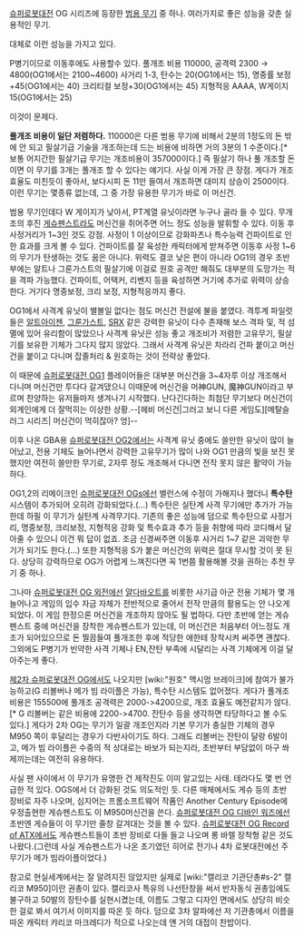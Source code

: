 [[슈퍼로봇대전]] OG 시리즈에 등장한 [[범용 무기]] 중 하나.
여러가지로 좋은 성능을 갖춘 실용적인 무기.

대체로 이런 성능을 가지고 있다.

P병기이므로 이동후에도 사용할수 있다.
풀개조 비용 110000, 
공격력 2300 → 4800(OG1에서는 2100~4600)
사거리 1-3, 
탄수는 20(OG1에서는 15), 
명중률 보정 +45(OG1에서는 40)
크리티컬 보정+30(OG1에서는 45)
지형적응 AAAA, 
W게이지 15(OG1에서는 25)

이것이 문제다.

'''풀개조 비용이 일단 저렴하다.''' 110000은 다른 범용 무기에 비해서 2분의 1정도의 돈 밖에 안 되고 필살기급 기술을 개조하는데 드는 비용에 비하면 거의 3분의 1 수준이다.[* 보통 어지간한 필살기급 무기는 개조비용이 357000이다.] 즉 필살기 하나 풀 개조할 돈이면 이 무기를 3개는 풀개조 할 수 있다는 얘기다. 사실 이게 가장 큰 장점. 게다가 개조효율도 미친듯이 좋아서, 보다시피 돈 11만 들여서 개조하면 대미지 상승이 2500이다. 이런 무기는 몇종류 없는데, 그 중 가장 유용한 무기가 바로 이 머신건.

범용 무기인데다 W 게이지가 낮아서, PT계열 유닛이라면 누구나 골라 들 수 있다. 무개조의 후진 [[게슈펜스트]]라도 머신건을 쥐어주면 어느 정도 성능을 발휘할 수 있다.
이동 후 사정거리가 1~3인 것도 강점. 사정이 1 이상이므로 강화파츠나 특수능력 건파이트로 인한 효과를 크게 볼 수 있다. 건파이트를 잘 육성한 캐릭터에게 받쳐주면 이동후 사정 1~6의 무기가 탄생하는 것도 꿈은 아니다.
위력도 결코 낮은 편이 아니라 OG1의 경우 초반부에는 알트나 그룬가스트의 필살기에 이걸로 원호 공격만 해줘도 대부분의 도망가는 적을 격파 가능했다. 건파이트, 어택커, 리벤지 등을 육성하면 거기에 추가로 위력이 상승한다. 거기다 명중보정, 크리 보정, 지형적응까지 좋다.

OG1에서 사격계 유닛이 별볼일 없다는 점도 머신건 전설에 불을 붙였다. 격투계 파일럿들은 [[알트아이젠]], [[그룬가스트]], [[SRX]] 같은 강력한 유닛이 다수 존재해 보스 격파 및, 적 섬멸에 있어 유리함이 많았으나 사격계 유닛은 성능 좋고 개조비가 저렴한 고유무기, 필살기를 보유한 기체가 그다지 많지 않았다. 그래서 사격계 유닛은 차라리 건파 붙이고 머신건을 붙이고 다니며 잡졸처리 & 원호하는 것이 전략상 좋았다.

이 때문에 [[슈퍼로봇대전 OG1]] 플레이어들은 대부분 머신건을 3~4자루 이상 개조해서 다니며 머신건만 투다다 갈겨댔으니 이때문에 머신건을 머神GUN, 魔神GUN이라고 부르며 찬양하는 유저들마저 생겨나기 시작했다. 난다긴다하는 최첨단 무기보다 머신건이 외계인에게 더 잘먹히는 이상한 상황.--[헤비 머신건|그러고 보니 다른 게임도][메탈슬러그 시리즈| 머신건이 먹히잖아? 엉]--

이후 나온 GBA용 [[슈퍼로봇대전 OG2]]에서는 사격계 유닛 중에도 쓸만한 유닛이 많이 늘어났고, 전용 기체도 늘어나면서 강력한 고유무기가 많이 나와 OG1 만큼의 빛을 보진 못했지만 여전히 쓸만한 무기로, 2자루 정도 개조해서 다니면 전작 못지 않은 활약이 가능하다.

OG1,2의 리메이크인 [[슈퍼로봇대전 OGs]]에선 밸런스에 수정이 가해지나 했더니 '''특수탄''' 시스템이 추가되어 오히려 강화되었다.(…) 특수탄은 실탄계 사격 무기에만 추가가 가능한데 하필 이 무기가 실탄계 사격무기다. 기존의 좋은 성능에 덤으로 특수탄으로 사정거리, 명중보정, 크리보정, 지형적응 강화 및 특수효과 추가 등을 취향에 따라 코디해서 달아줄 수 있으니 이건 뭐 답이 없죠. 조금 신경써주면 이동후 사거리 1~7 같은 괴악한 무기가 되기도 한다.(...) 또한 지형적응 S가 붙은 머신건의 위력은 절대 무시할 것이 못 된다. 상당히 강력하므로 OG가 어렵게 느껴진다면 꼭 1번쯤 활용해볼 것을 권하는 추천 무기 중 하나.

그나마 [[슈퍼로봇대전 OG 외전]]에선 [[얄다바오트]]를 비롯한 사기급 아군 전용 기체가 몇 개 늘어나고 게임의 입수 자금 자체가 전반적으로 줄어서 전작 만큼의 활용도는 안 나오게 되었다. 이 게임 한정으론 머신건을 개조하지 않아도 될 법하다. 다만 초반에 얻는 게슈펜스트 중에 머신건을 장착한 게슈펜스트가 있는데, 이 머신건은 처음부터 어느정도 개조가 되어있으므로 돈 찔끔들여 풀개조한 후에 적당한 애한테 장착시켜 써주면 괜찮다. 그외에도 P병기가 빈약한 사격 기체나 EN,잔탄 부족에 시달리는 사격 기체에게 이걸 달아주는게 좋다.

[[제2차 슈퍼로봇대전 OG]]에서도 나오지만 [wiki:"원호" 맥시멈 브레이크]에 참여가 불가능하고(G 리볼버나 메가 빔 라이플은 가능), 특수탄 시스템도 없어졌다. 게다가 풀개조 비용은 155500에 풀개조 공격력은 2000->4200으로, 개조 효율도 예전같지가 않다.[* G 리볼버는 같은 비용에 2200->4700. 잔탄수 등을 생각하면 타당하다고 볼 수도 있다.] 게다가 2차 OG는 무기가 일괄 개조인지라 기본 무기가 충실한 기체의 경우 M950 쪽이 후달리는 경우가 다반사이기도 하다. 그래도 리볼버는 잔탄이 달랑 6발이고, 메가 빔 라이플은 수중의 적 상대로는 바보가 되는지라, 초반부터 부담없이 마구 쏴제끼는데는 여전히 유용하다. 

사실 팬 사이에서 이 무기가 유명한 건 제작진도 이미 알고있는 사태. 테라다도 몇 번 언급한 적 있다. OGS에서 더 강화된 것도 의도적인 듯. 다른 매체에서도 게슈 등의 초반 장비로 자주 나오며, 심지어는 프롬소프트웨어 작품인 Another Century Episode에 우정출현한 게슈펜스트도 이 M950머신건을 쓴다. [[슈퍼로봇대전 OG 디바인 워즈]]에선 초반엔 게슈들이 이 무기만 줄창 갈겨대는 것을 볼 수 있다. [[슈퍼로봇대전 OG Record of ATX]]에서도 게슈펜스트들이 초반 장비로 다들 들고 나오며 롱 바렐 장착형 같은 것도 나왔다.(그런데 사실 게슈펜스트가 나온 초기였던 히어로 전기나 4차 로봇대전에선 주무기가 메가 빔라이플이었다.)

참고로 현실세계에서는 잘 알려지진 않았지만 실제로 [wiki:"캘리코 기관단총#s-2" 캘리코 M950]이란 권총이 있다. 캘리코사 특유의 나선탄창을 써서 반자동식 권총임에도 불구하고 50발의 장탄수를 실현시켰는데, 이름도 그렇고 디자인 면에서도 상당히 비슷한 걸로 봐서 여기서 이미지를 따온 듯 하다. 덤으로 3차 알파에선 저 기관총에서 이름을 따온 캐릭터
캬리코 마크레디가 적으로 나오는데 얜 거의 대접이 찬밥이다.
